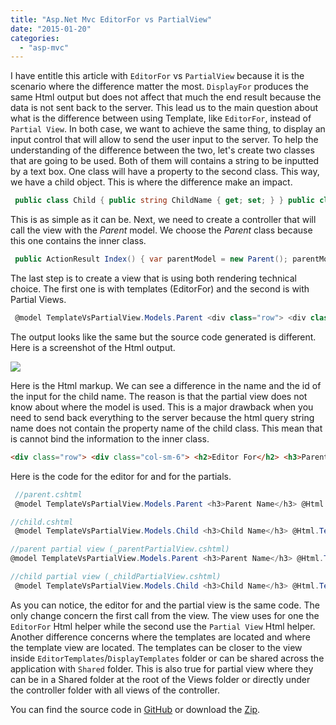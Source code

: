 ```yaml
---
title: "Asp.Net Mvc EditorFor vs PartialView"
date: "2015-01-20"
categories: 
  - "asp-mvc"
---
```


I have entitle this article with `EditorFor` vs `PartialView` because it is the scenario where the difference matter the most. `DisplayFor` produces the same Html output but does not affect that much the end result because the data is not sent back to the server. This lead us to the main question about what is the difference between using Template, like `EditorFor`, instead of `Partial View`. In both case, we want to achieve the same thing, to display an input control that will allow to send the user input to the server. To help the understanding of the difference between the two, let's create two classes that are going to be used. Both of them will contains a string to be inputted by a text box. One class will have a property to the second class. This way, we have a child object. This is where the difference make an impact.


```csharp
 public class Child { public string ChildName { get; set; } } public class Parent { public string ParentName { get; set; } public Child SingleChild { get; set; } } 
```

This is as simple as it can be. Next, we need to create a controller that will call the view with the _Parent_ model. We choose the _Parent_ class because this one contains the inner class.


```csharp
 public ActionResult Index() { var parentModel = new Parent(); parentModel.ParentName = "My Parent Name"; parentModel.SingleChild = new Child {ChildName = "The Child Name"}; return View(parentModel); } 
```

The last step is to create a view that is using both rendering technical choice. The first one is with templates (EditorFor) and the second is with Partial Views.


```csharp
 @model TemplateVsPartialView.Models.Parent <div class="row"> <div class="col-sm-6"> <h2>Editor For</h2> @Html.EditorFor(d=>d) </div> <div class="col-sm-6"> <h2>Partial View</h2> @Html.Partial("_parentPartialView", Model) </div> </div> 
```

The output looks like the same but the source code generated is different. Here is a screenshot of the Html output. 

![](/images/blog/EditorTemplateVsPartialView-400x197.png)

Here is the Html markup. We can see a difference in the name and the id of the input for the child name. The reason is that the partial view does not know about where the model is used. This is a major drawback when you need to send back everything to the server because the html query string name does not contain the property name of the child class. This mean that is cannot bind the information to the inner class.

```html
<div class="row"> <div class="col-sm-6"> <h2>Editor For</h2> <h3>Parent Name</h3> <input id="ParentName" name="ParentName" type="text" value="My Parent Name" /> <h3>Child Editor</h3> <h3>Child Name</h3> <input id="SingleChild_ChildName" name="SingleChild.ChildName" type="text" value="The Child Name" /> </div> <div class="col-sm-6"> <h2>Partial View</h2> <h3>Parent Name</h3> <input id="ParentName" name="ParentName" type="text" value="My Parent Name" /> <h3>Child Editor</h3> <h3>Child Name</h3> <input id="ChildName" name="ChildName" type="text" value="The Child Name" /> </div> </div> 
``` 

Here is the code for the editor for and for the partials. 

```csharp
 //parent.cshtml 
 @model TemplateVsPartialView.Models.Parent <h3>Parent Name</h3> @Html.TextBoxFor(d=>d.ParentName) <h3>Child Editor</h3> @Html.EditorFor(d=>d.SingleChild)

//child.cshtml
 @model TemplateVsPartialView.Models.Child <h3>Child Name</h3> @Html.TextBoxFor(d => d.ChildName)

//parent partial view (_parentPartialView.cshtml) 
@model TemplateVsPartialView.Models.Parent <h3>Parent Name</h3> @Html.TextBoxFor(d => d.ParentName) <h3>Child Editor</h3> @Html.Partial("_childPartialView", Model.SingleChild)

//child partial view (_childPartialView.cshtml)
 @model TemplateVsPartialView.Models.Child <h3>Child Name</h3> @Html.TextBoxFor(d => d.ChildName) 
```

As you can notice, the editor for and the partial view is the same code. The only change concern the first call from the view. The view uses for one the `EditorFor` Html helper while the second use the `Partial View` Html helper. Another difference concerns where the templates are located and where the template view are located. The templates can be closer to the view inside `EditorTemplates`/`DisplayTemplates` folder or can be shared across the application with `Shared` folder. This is also true for partial view where they can be in a Shared folder at the root of the Views folder or directly under the controller folder with all views of the controller.

You can find the source code in [GitHub](https://github.com/MrDesjardins/TemplateVsPartialView/) or download the [Zip](https://github.com/MrDesjardins/TemplateVsPartialView/archive/master.zip).
